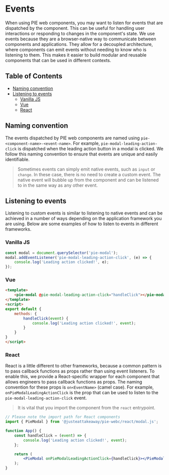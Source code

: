
<Meta title="Introduction/Events" />

# Events
When using PIE web components, you may want to listen for events that are dispatched by the component. This can be useful for handling user interactions or responding to changes in the component's state.
We use events because they are a browser-native way to communicate between components and applications. They allow for a decoupled architecture, where components can emit events without needing to know who is listening to them. This makes it easier to build modular and reusable components that can be used in different contexts.

## Table of Contents

- [Naming convention](#naming-convention)
- [Listening to events](#listening-to-events)
    - [Vanilla JS](#vanilla-js)
    - [Vue](#vue)
    - [React](#react)

## Naming convention
The events dispatched by PIE web components are named using `pie-<component-name>-<event-name>`. For example, `pie-modal-leading-action-click` is dispatched when the leading action button in a modal is clicked.
We follow this naming convention to ensure that events are unique and easily identifiable.

> Sometimes events can simply emit native events, such as `input` or `change`. In these case, there is no need to create a custom event. The native event will bubble up from the component and can be listened to in the same way as any other event.

## Listening to events
Listening to custom events is similar to listening to native events and can be achieved in a number of ways depending on the application framework you are using. Below are some examples of how to listen to events in different frameworks.

### Vanilla JS
```js
const modal = document.querySelector('pie-modal');
modal.addEventListener('pie-modal-leading-action-click', (e) => {
    console.log('Leading action clicked!', e);
});
```
### Vue
```html
<template>
    <pie-modal @pie-modal-leading-action-click="handleClick"></pie-modal>
</template>
<script>
export default {
    methods: {
        handleClick(event) {
            console.log('Leading action clicked!', event);
        }
    }
}
</script>
```

### React

React is a little different to other frameworks, because a common pattern is to pass callback functions as props rather than using event listeners.
To enable this, we provide a React-specific wrapper for each component that allows engineers to pass callback functions as props.
The naming convention for these props is `on<EventName>` (camel case). For example, `onPieModalLeadingActionClick` is the prop that can be used to listen to the `pie-modal-leading-action-click` event.

> It is vital that you import the component from the `react` entrypoint.

```jsx
// Please note the import path for React components
import { PieModal } from '@justeattakeaway/pie-webc/react/modal.js';

function App() {
    const handleClick = (event) => {
        console.log('Leading action clicked!', event);
    };

    return (
        <PieModal onPieModalLeadingActionClick={handleClick}></PieModal>
    );
}
```



